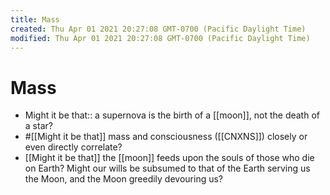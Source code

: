 ```yaml
---
title: Mass
created: Thu Apr 01 2021 20:27:08 GMT-0700 (Pacific Daylight Time)
modified: Thu Apr 01 2021 20:27:08 GMT-0700 (Pacific Daylight Time)
---
```

# Mass

- Might it be that:: a supernova is the birth of a [[moon]], not the death of a star?
- #[[Might it be that]] mass and consciousness ([[CNXNS]]) closely or even directly correlate?
- [[Might it be that]] the [[moon]] feeds upon the souls of those who die on Earth? Might our wills be subsumed to that of the Earth serving us the Moon, and the Moon greedily devouring us?
